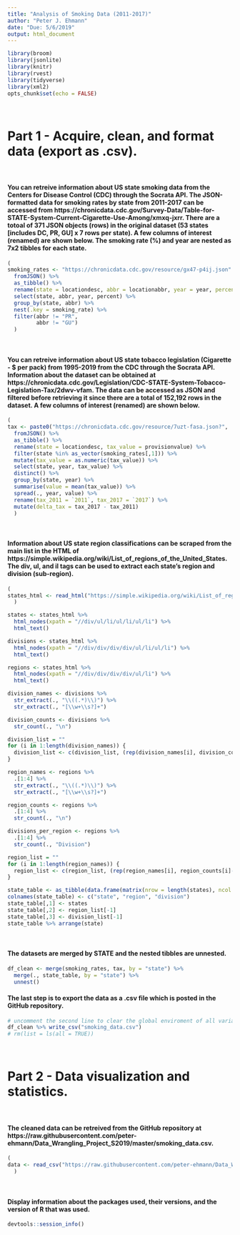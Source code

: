 ```yaml
---
title: "Analysis of Smoking Data (2011-2017)"
author: "Peter J. Ehmann"
date: "Due: 5/6/2019"
output: html_document
---
```


```r
library(broom)
library(jsonlite)
library(knitr)
library(rvest)
library(tidyverse)
library(xml2)
opts_chunk$set(echo = FALSE)
```

<br>

# Part 1 - Acquire, clean, and format data (export as .csv).

<br>

#### You can retreive information about US state smoking data from the Centers for Disease Control (CDC) through the Socrata API. The JSON-formatted data for smoking rates by state from 2011-2017 can be accessed from https://chronicdata.cdc.gov/Survey-Data/Table-for-STATE-System-Current-Cigarette-Use-Among/xmxq-jxrr. There are a totoal of 371 JSON objects (rows) in the original dataset (53 states [includes DC, PR, GU] x 7 rows per state). A few columns of interest (renamed) are shown below. The smoking rate (%) and year are nested as 7x2 tibbles for each state.

```r
(
smoking_rates <- "https://chronicdata.cdc.gov/resource/gx47-p4ij.json" %>% 
  fromJSON() %>% 
  as_tibble() %>% 
  rename(state = locationdesc, abbr = locationabbr, year = year, percent = data_value) %>% 
  select(state, abbr, year, percent) %>% 
  group_by(state, abbr) %>% 
  nest(.key = smoking_rate) %>% 
  filter(abbr != "PR",
         abbr != "GU")
  )
```

<br>

#### You can retreive information about US state tobacco legislation (Cigarette - $ per pack) from 1995-2019 from the CDC through the Socrata API. Information about the dataset can be obtained at https://chronicdata.cdc.gov/Legislation/CDC-STATE-System-Tobacco-Legislation-Tax/2dwv-vfam. The data can be accessed as JSON and filtered before retrieving it since there are a total of 152,192 rows in the dataset. A few columns of interest (renamed) are shown below.

```r
(
tax <- paste0("https://chronicdata.cdc.gov/resource/7uzt-fasa.json?",  "Year=2011%20AND%20MeasureDesc=%27Cigarette%27%20OR%20Year=2017%20AND%20MeasureDesc=%27Cigarette%27") %>% 
  fromJSON() %>% 
  as_tibble() %>% 
  rename(state = locationdesc, tax_value = provisionvalue) %>% 
  filter(state %in% as_vector(smoking_rates[,1])) %>% 
  mutate(tax_value = as.numeric(tax_value)) %>% 
  select(state, year, tax_value) %>% 
  distinct() %>% 
  group_by(state, year) %>% 
  summarise(value = mean(tax_value)) %>% 
  spread(., year, value) %>% 
  rename(tax_2011 = `2011`, tax_2017 = `2017`) %>% 
  mutate(delta_tax = tax_2017 - tax_2011)
  )
```

<br>

#### Information about US state region classifications can be scraped from the main list in the HTML of https://simple.wikipedia.org/wiki/List_of_regions_of_the_United_States. The div, ul, and il tags can be used to extract each state's region and division (sub-region).

```r
(
states_html <- read_html("https://simple.wikipedia.org/wiki/List_of_regions_of_the_United_States")
  )

states <- states_html %>% 
  html_nodes(xpath = "//div/ul/li/ul/li/ul/li") %>% 
  html_text()

divisions <- states_html %>% 
  html_nodes(xpath = "//div/div/div/div/ul/li/ul/li") %>% 
  html_text()

regions <- states_html %>% 
  html_nodes(xpath = "//div/div/div/div/ul/li") %>% 
  html_text()
```

```r
division_names <- divisions %>% 
  str_extract(., "\\((.*)\\)") %>% 
  str_extract(., "[\\w+\\s?]+")

division_counts <- divisions %>% 
  str_count(., "\n")

division_list = ""
for (i in 1:length(division_names)) {
  division_list <- c(division_list, (rep(division_names[i], division_counts[i])))
}
```

```r
region_names <- regions %>% 
  .[1:4] %>% 
  str_extract(., "\\((.*)\\)") %>% 
  str_extract(., "[\\w+\\s?]+")

region_counts <- regions %>% 
  .[1:4] %>% 
  str_count(., "\n")

divisions_per_region <- regions %>% 
  .[1:4] %>% 
  str_count(., "Division")

region_list = ""
for (i in 1:length(region_names)) {
  region_list <- c(region_list, (rep(region_names[i], region_counts[i]-divisions_per_region[i])))
}
```

```r
state_table <- as_tibble(data.frame(matrix(nrow = length(states), ncol = 3)))
colnames(state_table) <- c("state", "region", "division")
state_table[,1] <- states
state_table[,2] <- region_list[-1]
state_table[,3] <- division_list[-1]
state_table %>% arrange(state)
```

<br>

#### The datasets are merged by STATE and the nested tibbles are unnested.

```r
df_clean <- merge(smoking_rates, tax, by = "state") %>% 
  merge(., state_table, by = "state") %>% 
  unnest()
```

#### The last step is to export the data as a .csv file which is posted in the GitHub repository.

```r
# uncomment the second line to clear the global enviroment of all variables
df_clean %>% write_csv("smoking_data.csv")
# rm(list = ls(all = TRUE))
```

<br>

# Part 2 - Data visualization and statistics.

<br>

#### The cleaned data can be retreived from the GitHub repository at https://raw.githubusercontent.com/peter-ehmann/Data_Wrangling_Project_S2019/master/smoking_data.csv.

```r
(
data <- read_csv("https://raw.githubusercontent.com/peter-ehmann/Data_Wrangling_Project_S2019/master/smoking_data.csv")
  )
```

<br>

#### Display information about the packages used, their versions, and the version of R that was used.

```r
devtools::session_info()
```
